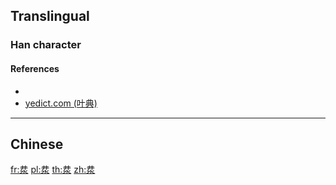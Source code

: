 ==Translingual==

===Han character===
{{Han char|rn=85|rad=水|as=04|sn=7|four=|canj=TTE|ids=⿱井水}}

====References====
* {{Han ref|kx=0607.140|dkj=17156|dj=1001.010|hdz=31556.050|uh=6C6C|ud=27756}}
* [http://yedict.com/htm/6C/6C6C.htm yedict.com (叶典)]

----

==Chinese==
{{zh-see|阱|v}}

[[fr:汬]]
[[pl:汬]]
[[th:汬]]
[[zh:汬]]